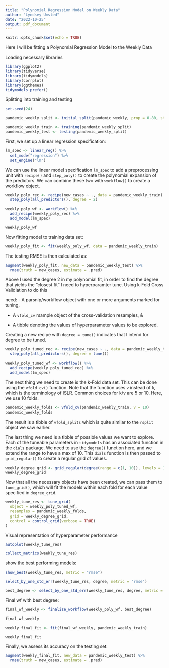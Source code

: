 ```yaml
---
title: "Polynomial Regression Model on Weekly Data"
author: "Lyndsey Umsted"
date: "2022-10-25"
output: pdf_document
---
```


```r
knitr::opts_chunk$set(echo = TRUE)
```

Here I will be fitting a Polynomial Regression Model to the Weekly Data

Loading necessary libraries
```r
library(ggplot2)
library(tidyverse)
library(tidymodels)
library(corrplot)
library(ggthemes)
tidymodels_prefer()
```

Splitting into training and testing
```r
set.seed(24)

pandemic_weekly_split <- initial_split(pandemic_weekly, prop = 0.80, strata = new_cases)

pandemic_weekly_train <- training(pandemic_weekly_split)
pandemic_weekly_test <- testing(pandemic_weekly_split)
```

First, we set up a linear regression specification:

```r
lm_spec <- linear_reg() %>%
  set_mode("regression") %>%
  set_engine("lm")
```

We can use the linear model specification `lm_spec` to add a preprocessing unit with `recipe()` and `step_poly()` to create the polynomial expansion of the predictors. We can combine these two with `workflow()` to create a workflow object.

```r
weekly_poly_rec <- recipe(new_cases ~ ., data = pandemic_weekly_train) %>%
  step_poly(all_predictors(), degree = 2)

weekly_poly_wf <- workflow() %>%
  add_recipe(weekly_poly_rec) %>%
  add_model(lm_spec)

weekly_poly_wf
```

Now fitting model to training data set:

```r
weekly_poly_fit <- fit(weekly_poly_wf, data = pandemic_weekly_train)
```

The testing RMSE is then calculated as:

```r
augment(weekly_poly_fit, new_data = pandemic_weekly_test) %>%
  rmse(truth = new_cases, estimate = .pred)
```

Above I used the degree 2 in my polynomial fit, in order to find the degree that yields the "closest fit" I need to hyperparamter tune. Using k-Fold Cross Validiation to do this

need:
- A parsnip/workflow object with one or more arguments marked for tuning,

- A `vfold_cv` rsample object of the cross-validation resamples, &

- A tibble denoting the values of hyperparameter values to be explored.


Creating a new recipe with `degree = tune()` indicates that I intend for degree to be tuned.


```r
weekly_poly_tuned_rec <- recipe(new_cases ~ ., data = pandemic_weekly_train) %>%
  step_poly(all_predictors(), degree = tune())

weekly_poly_tuned_wf <- workflow() %>%
  add_recipe(weekly_poly_tuned_rec) %>%
  add_model(lm_spec)
```


The next thing we need to create is the k-Fold data set. This can be done using the `vfold_cv()` function. Note that the function uses `v` instead of `k`, which is the terminology of ISLR. Common choices for k/v are 5 or 10. Here, we use 10 folds.

```r
pandemic_weekly_folds <- vfold_cv(pandemic_weekly_train, v = 10)
pandemic_weekly_folds
```


The result is a tibble of `vfold_splits` which is quite similar to the `rsplit` object we saw earlier.

The last thing we need is a tibble of possible values we want to explore. Each of the tuneable parameters in `tidymodels` has an associated function in the `dials` package. We need to use the `degree()` function here, and we extend the range to have a max of 10. This `dials` function is then passed to `grid_regular()` to create a regular grid of values.


```r
weekly_degree_grid <- grid_regular(degree(range = c(1, 10)), levels = 10)
weekly_degree_grid
```


Now that all the necessary objects have been created, we can pass them to `tune_grid()`, which will fit the models within each fold for each value specified in `degree_grid`.

```r
weekly_tune_res <- tune_grid(
  object = weekly_poly_tuned_wf, 
  resamples = pandemic_weekly_folds, 
  grid = weekly_degree_grid,
  control = control_grid(verbose = TRUE)
)
```

Visual representation of hyperparameter performance

```r
autoplot(weekly_tune_res)
```


```r
collect_metrics(weekly_tune_res)
```


show the best performing models:

```r
show_best(weekly_tune_res, metric = "rmse")
```


```r
select_by_one_std_err(weekly_tune_res, degree, metric = "rmse")
```

```r
best_degree <- select_by_one_std_err(weekly_tune_res, degree, metric = "rmse")
```


Final wf with best degree:

```r
final_wf_weekly <- finalize_workflow(weekly_poly_wf, best_degree)

final_wf_weekly
```


```r
weekly_final_fit <- fit(final_wf_weekly, pandemic_weekly_train)

weekly_final_fit
```


Finally, we assess its accuracy on the testing set:

```r
augment(weekly_final_fit, new_data = pandemic_weekly_test) %>%
  rmse(truth = new_cases, estimate = .pred)
```

